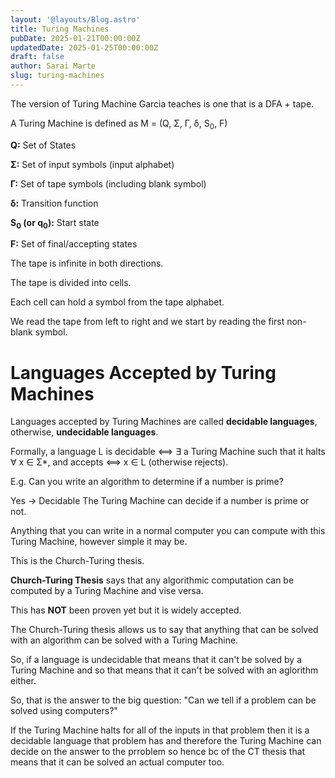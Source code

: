 ```yaml
---
layout: '@layouts/Blog.astro'
title: Turing Machines
pubDate: 2025-01-21T00:00:00Z 
updatedDate: 2025-01-25T00:00:00Z 
draft: false
author: Sarai Marte
slug: turing-machines
---
```


The version of Turing Machine Garcia teaches is one that is a DFA + tape.

<RuleBox align = "left">

A Turing Machine is defined as M = (Q, Σ, Γ, δ, S<sub>0</sub>, F)

**Q:** Set of States

**Σ:** Set of input symbols (input alphabet)

**Γ:** Set of tape symbols (including blank symbol)

**δ:** Transition function 

**S<sub>0</sub> (or q<sub>0</sub>):** Start state

**F:** Set of final/accepting states

</RuleBox>

The tape is infinite in both directions.
 
The tape is divided into cells. 

Each cell can hold a symbol from the tape alphabet. 

We read the tape from left to right and we start by reading the first non-blank symbol. 

# Languages Accepted by Turing Machines

<RuleBox align = "left">

Languages accepted by Turing Machines are called **decidable languages**, otherwise, **undecidable languages**.

Formally, a language L is decidable ⟺ ∃ a Turing Machine such that it halts ∀ x ∈ Σ*, and accepts ⟺ x ∈ L (otherwise rejects).

</RuleBox>

E.g. Can you write an algorithm to determine if a number is prime? 

Yes -> Decidable The Turing Machine can decide if a number is prime or not. 


Anything that you can write in a normal computer you can compute with this Turing Machine, however simple it may be.  

This is the Church-Turing thesis.

<RuleBox align = "left">

**Church-Turing Thesis** says that any algorithmic computation can be computed by a Turing Machine and vise versa.

This has **NOT** been proven yet but it is widely accepted.

</RuleBox>

The Church-Turing thesis allows us to say that anything that can be solved with an algorithm can be solved with a Turing Machine. 

So, if a language is undecidable that means that it can't be solved by a Turing Machine and so that means that it can't be solved with an aglorithm either.  

So, that is the answer to the big question: "Can we tell if a problem can be solved using computers?"

If the Turing Machine halts for all of the inputs in that problem then it is a decidable language that problem has and therefore the Turing Machine can decide on the answer to the prroblem so hence bc of the CT thesis that means that it can be solved an actual computer too. 
